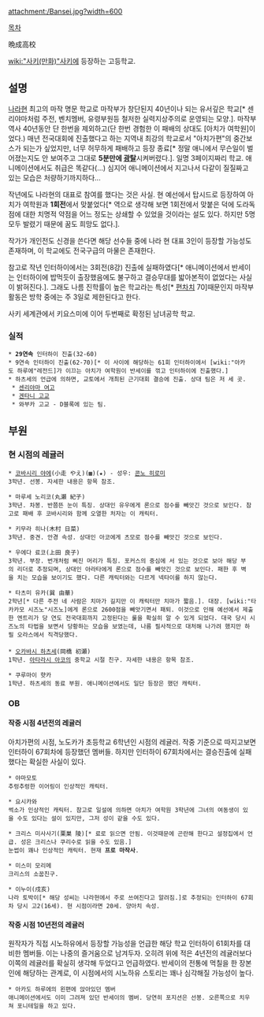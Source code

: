 attachment:/Bansei.jpg?width=600

[[목차]]

晩成高校

[[wiki:"사키(만화)"사키]]에 등장하는 고등학교.

== 설명 ==
[[나라]]현 최고의 마작 명문 학교로 마작부가 창단된지 40년이나 되는 유서깊은 학교[* 센리야마처럼 주전, 벤치멤버, 유령부원등 철저한 실력지상주의로 운영되는 모양.]. 마작부 역사 40년동안 단 한번을 제외하고(단 한번 경험한 이 패배의 상대도 [아치가 여학원]이었다.) 매년 전국대회에 진출했다고 하는 지역내 최강의 학교로서 "아치가편"의 중간보스가 되는가 싶었지만, 너무 허무하게 패배하고 등장 종료[* 정말 애니에서 무슨일이 벌어졌는지도 안 보여주고 그대로 '''5분만에 [[광탈]]'''시켜버렸다.]. 일명 3페이지짜리 학교. 애니메이션에서도 취급은 똑같다(...) 심지어 애니메이션에서 지고나서 다같이 질질짜고 있는 모습은 처량하기까지하다...

작년에도 나라현의 대표로 참여를 했다는 것은 사실. 현 예선에서 탑시드로 등장하여 아치가 여학원과 '''1회전'''에서 맞붙었다[* 역으로 생각해 보면 1회전에서 맞붙은 덕에 도라독점에 대한 치명적 약점을 어느 정도는 상쇄할 수 있었을 것이라는 설도 있다. 하지만 5명 모두 발렸기 때문에 꿈도 희망도 없다.].

작가가 개인전도 신경을 쓴다면 해당 선수들 중에 나라 현 대표 3인이 등장할 가능성도 존재하며, 이 학교에도 전국구급의 마물은 존재한다.

참고로 작년 인터하이에서는 3회전(8강) 진출에 실패하였다[* 애니메이션에서 반세이는 인터하이에 밥먹듯이 출장했음에도 불구하고 결승무대를 밟아본적이 없었다는 사실이 밝혀진다.]. 그래도 나름 진학률이 높은 학교라는 특성[* [[편차치]] 70]때문인지 마작부 활동은 방학 중에는 주 3일로 제한된다고 한다.

사키 세계관에서 키요스미에 이어 두번째로 확정된 남녀공학 학교.

=== 실적 ===
 * '''29연속''' 인터하이 진출(32-60)
 * 9연속 인터하이 진출(62-70)[* 이 사이에 해당하는 61회 인터하이에서 [wiki:"아카도 하루에"레전드]가 이끄는 아치가 여학원이 반세이를 꺾고 인터하이에 진출했다.]
 * 하츠세의 언급에 의하면, 교토에서 개최된 근기대회 결승에 진출. 상대 팀은 저 세 곳.
  * [[센리야마 여고]]
  * [[겐타니 고교]]
  * 와부카 고교 - D블록에 있는 팀.

== 부원 ==
=== 현 시점의 레귤러 ===
 * [[코바시리 야에]](小走 やえ)(▦)(★) - 성우: [[콘노 히로미]]
 3학년. 선봉. 자세한 내용은 항목 참조.

 * 마루세 노리코(丸瀬 紀子)
 3학년. 차봉. 반쯤뜬 눈이 특징. 상대인 유우에게 론으로 점수를 빼앗긴 것으로 보인다. 참고로 패배 후 코바시리와 함께 오열한 처자는 이 캐릭터.

 * 키무라 히나(木村 日菜)
 3학년. 중견. 안경 속성. 상대인 아코에게 츠모로 점수를 빼앗긴 것으로 보인다.

 * 우에다 료코(上田 良子)
 3학년. 부장. 번개처럼 삐진 머리가 특징. 포커스의 중심에 서 있는 것으로 보아 해당 부의 리더로 추정되며, 상대인 아라타에게 론으로 점수를 빼앗긴 것으로 보인다. 패한 후 벽을 치는 모습을 보이기도 했다. 다른 캐릭터와는 다르게 넥타이를 하지 않는다. 

 * 타츠미 유카(巽 由華)
 2학년[* 다른 주전 네 사람은 치마가 길지만 이 캐릭터만 치마가 짧음.]. 대장. [wiki:"타카카모 시즈노"시즈노]에게 론으로 2600점을 빼앗기면서 패퇴. 이것으로 인해 예선에서 제출한 엔트리가 당 연도 전국대회까지 고정된다는 룰을 확실히 알 수 있게 되었다. 대국 당시 시즈노의 타법을 보면서 당황하는 모습을 보였는데, 나름 필사적으로 대처해 나가려 했지만 하필 오라스에서 직격당했다.
 
 * [[오카바시 하츠세]](岡橋 初瀬)
 1학년. [[아타라시 아코]]의 중학교 시절 친구. 자세한 내용은 항목 참조.

 * 쿠루마이 햣카
 1학년. 하츠세의 동료 부원. 애니메이션에서도 일단 등장은 했던 캐릭터.

=== OB ===
==== 작중 시점 4년전의 레귤러 ====
아치가편의 시점, 노도카가 초등학교 6학년인 시점의 레귤러. 작중 기준으로 따지고보면 인터하이 67회차에 등장했던 멤버들. 하지만 인터하이 67회차에서는 결승진출에 실패했다는 확실한 사실이 있다.
 
 * 야마모토
 추렁추렁한 이어링이 인상적인 캐릭터.

 * 요시카와
 썩소가 인상적인 캐릭터. 참고로 일설에 의하면 아치가 여학원 3학년에 그녀의 여동생이 있을 수도 있다는 설이 있지만, 그저 성이 같을 수도 있다. 

 * 크리스 미사사기(栗巣 陵)[* 료로 읽으면 안됨. 이것때문에 곤란해 한다고 설정집에서 언급. 성은 크리스나 쿠리수로 읽을 수도 있음.]
 눈썹이 꽤나 인상적인 캐릭터. 현재 '''프로 마작사'''.

 * 미스미 모리메
 크리스의 소꿉친구.

 * 이누이(戍亥)
 나라 토박이[* 해당 성씨는 나라현에서 주로 쓰여진다고 알려짐.]로 추정되는 인터하이 67회차 당시 고2(16세). 현 시점이라면 20세. 양아치 속성.

==== 작중 시점 10년전의 레귤러 ====
원작자가 직접 시노하유에서 등장할 가능성을 언급한 해당 학교 인터하이 61회차를 대비한 멤버들. 이는 나중의 즐거움으로 남겨두자. 오히려 위에 적은 4년전의 레귤러보다 이쪽의 레귤러를 확실히 생각해 두었다고 언급하였다. 반세이의 전통에 먹칠을 한 장본인에 해당하는 관계로, 이 시점에서의 시노하유 스토리는 꽤나 심각해질 가능성이 높다.

 * 아카도 하루에의 왼편에 앉아있던 멤버
 애니메이션에서도 이미 그려져 있던 반세이의 멤버. 당연히 포지션은 선봉. 오른쪽으로 치우쳐 포니테일을 하고 있다.
